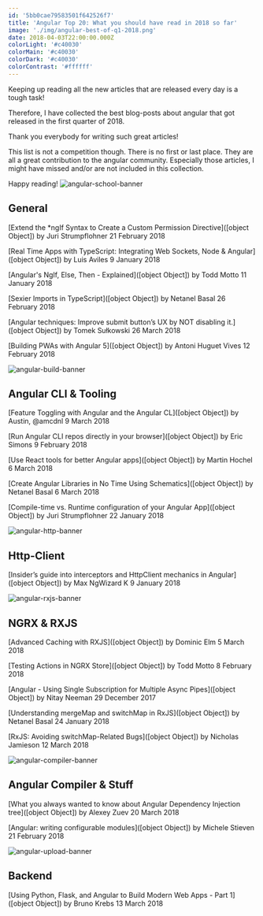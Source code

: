 ```yaml
---
id: '5bb0cae79583501f642526f7'
title: 'Angular Top 20: What you should have read in 2018 so far'
image: './img/angular-best-of-q1-2018.png'
date: 2018-04-03T22:00:00.000Z
colorLight: '#c40030'
colorMain: '#c40030'
colorDark: '#c40030'
colorContrast: '#ffffff'
---
```

Keeping up reading all the new articles that are released every day is a tough task!

Therefore, I have collected the best blog-posts about angular that got released in the first quarter of 2018. 

Thank you everybody for writing such great articles!

This list is not a competition though. There is no first or last place. They are all a great contribution to the angular community. Especially those articles, I might have missed and/or are not included in this collection.

Happy reading!
![angular-school-banner](./img/angular-school-banner.png)
## General 

[Extend the *ngIf Syntax to Create a Custom Permission Directive]([object Object])
by Juri Strumpflohner
21 February 2018

[Real Time Apps with TypeScript: Integrating Web Sockets, Node & Angular]([object Object])
by Luis Aviles
9 January 2018

[Angular's NgIf, Else, Then - Explained]([object Object])
by Todd Motto
11 January 2018

[Sexier Imports in TypeScript]([object Object])
by Netanel Basal
26 February 2018

[Angular techniques: Improve submit button’s UX by NOT disabling it.]([object Object])
by Tomek Sułkowski
26 March 2018

[Building PWAs with Angular 5]([object Object])
by Antoni Huguet Vives
12 February 2018

![angular-build-banner](./img/angular-build-banner.png)
## Angular CLI & Tooling 

[Feature Toggling with Angular and the Angular CL]([object Object])
by Austin, @amcdnl
9 March 2018

[Run Angular CLI repos directly in your browser]([object Object])
by Eric Simons
9 February 2018

[Use React tools for better Angular apps]([object Object])
by Martin Hochel
6 March 2018

[Create Angular Libraries in No Time Using Schematics]([object Object])
by Netanel Basal
6 March 2018

[Compile-time vs. Runtime configuration of your Angular App]([object Object])
by Juri Strumpflohner
22 January 2018

![angular-http-banner](./img/angular-http-banner.png)
## Http-Client 

[Insider’s guide into interceptors and HttpClient mechanics in Angular]([object Object])
by Max NgWizard K
9 January 2018

![angular-rxjs-banner](./img/angular-rxjs-banner.png)
## NGRX & RXJS 

[Advanced Caching with RXJS]([object Object])
by Dominic Elm
5 March 2018

[Testing Actions in NGRX Store]([object Object])
by Todd Motto
8 February 2018

[Angular - Using Single Subscription for Multiple Async Pipes]([object Object])
by Nitay Neeman
29 December 2017

[Understanding mergeMap and switchMap in RxJS]([object Object])
by Netanel Basal
24 January 2018

[RxJS: Avoiding switchMap-Related Bugs]([object Object])
by Nicholas Jamieson
12 March 2018

![angular-compiler-banner](./img/angular-compiler-banner.png)
## Angular Compiler & Stuff 

[What you always wanted to know about Angular Dependency Injection tree]([object Object])
by Alexey Zuev
20 March 2018

[Angular: writing configurable modules]([object Object])
by Michele Stieven
21 February 2018

![angular-upload-banner](./img/angular-upload-banner.png)
## Backend 

[Using Python, Flask, and Angular to Build Modern Web Apps - Part 1]([object Object])
by Bruno Krebs
13 March 2018


